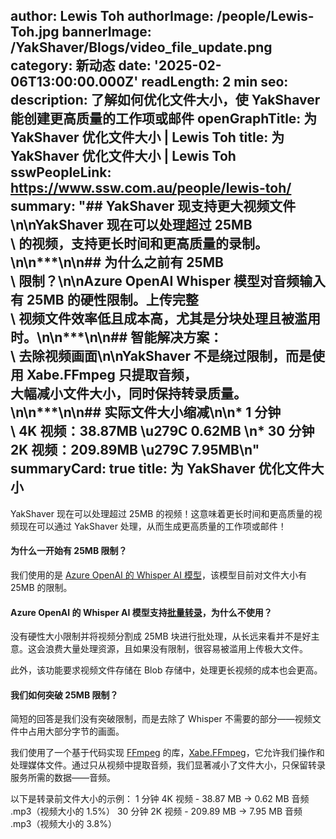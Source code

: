 author: Lewis Toh
authorImage: /people/Lewis-Toh.jpg
bannerImage: /YakShaver/Blogs/video_file_update.png
category: 新动态
date: '2025-02-06T13:00:00.000Z'
readLength: 2 min
seo:
  description: 了解如何优化文件大小，使 YakShaver 能创建更高质量的工作项或邮件
  openGraphTitle: 为 YakShaver 优化文件大小 | Lewis Toh
  title: 为 YakShaver 优化文件大小 | Lewis Toh
sswPeopleLink: https://www.ssw.com.au/people/lewis-toh/
summary: "## YakShaver 现支持更大视频文件\n\nYakShaver 现在可以处理超过 25MB\
  \ 的视频，支持更长时间和更高质量的录制。\n\n***\n\n## 为什么之前有 25MB\
  \ 限制？\n\nAzure OpenAI Whisper 模型对音频输入有 25MB 的硬性限制。上传完整\
  \ 视频文件效率低且成本高，尤其是分块处理且被滥用时。\n\n***\n\n## 智能解决方案：\
  \ 去除视频画面\n\nYakShaver 不是绕过限制，而是使用 Xabe.FFmpeg 只提取音频，\
  大幅减小文件大小，同时保持转录质量。\n\n***\n\n## 实际文件大小缩减\n\n* 1 分钟\
  \ 4K 视频：38.87MB \u279C 0.62MB \n* 30 分钟 2K 视频：209.89MB \u279C 7.95MB\n"
summaryCard: true
title: 为 YakShaver 优化文件大小
---
YakShaver 现在可以处理超过 25MB 的视频！这意味着更长时间和更高质量的视频现在可以通过 YakShaver 处理，从而生成更高质量的工作项或邮件！

#### 为什么一开始有 25MB 限制？

我们使用的是 [Azure OpenAI 的 Whisper AI 模型](https://learn.microsoft.com/en-us/azure/ai-services/speech-service/whisper-overview)，该模型目前对文件大小有 25MB 的限制。

#### Azure OpenAI 的 Whisper AI 模型支持[批量转录](https://learn.microsoft.com/en-us/azure/ai-services/speech-service/batch-transcription)，为什么不使用？

没有硬性大小限制并将视频分割成 25MB 块进行批处理，从长远来看并不是好主意。这会浪费大量处理资源，且如果没有限制，很容易被滥用上传极大文件。

此外，该功能要求视频文件存储在 Blob 存储中，处理更长视频的成本也会更高。

#### 我们如何突破 25MB 限制？

简短的回答是我们没有突破限制，而是去除了 Whisper 不需要的部分——视频文件中占用大部分字节的画面。

我们使用了一个基于代码实现 [FFmpeg](https://ffmpeg.org/) 的库，[Xabe.FFmpeg](https://ffmpeg.xabe.net/index.html)，它允许我们操作和处理媒体文件。通过只从视频中提取音频，我们显著减小了文件大小，只保留转录服务所需的数据——音频。

以下是转录前文件大小的示例：
1 分钟 4K 视频 - 38.87 MB -> 0.62 MB 音频 .mp3（视频大小的 1.5%）
30 分钟 2K 视频 - 209.89 MB -> 7.95 MB 音频 .mp3（视频大小的 3.8%）